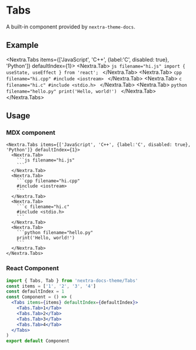 # Tabs

A built-in component provided by `nextra-theme-docs`.

## Example

<Nextra.Tabs items={['JavaScript', 'C++', {label:'C', disabled: true}, 'Python']} defaultIndex={1}>
  <Nextra.Tab>
    ```js filename="hi.js"
    import { useState, useEffect } from 'react';
    ```
  </Nextra.Tab>
  <Nextra.Tab>
    ```cpp filename="hi.cpp"
    #include <iostream>
    ```
  </Nextra.Tab>
  <Nextra.Tab>
    ```c filename="hi.c"
    #include <stdio.h>
    ```
  </Nextra.Tab>
  <Nextra.Tab>
     ```python filename="hello.py"
    print('Hello, world!')
    ```
  </Nextra.Tab>
</Nextra.Tabs>

## Usage

### MDX component

````mdx filename="tabs.mdx"
<Nextra.Tabs items={['JavaScript', 'C++', {label:'C', disabled: true}, 'Python']} defaultIndex={1}>
  <Nextra.Tab>
    ```js filename="hi.js"
    ```
  </Nextra.Tab>
  <Nextra.Tab>
    ```cpp filename="hi.cpp"
    #include <iostream>
    ```
  </Nextra.Tab>
  <Nextra.Tab>
    ```c filename="hi.c"
    #include <stdio.h>
    ```
  </Nextra.Tab>
  <Nextra.Tab>
    ```python filename="hello.py"
    print('Hello, world!')
    ```
  </Nextra.Tab>
</Nextra.Tabs>
````

### React Component

```jsx filename="tabs.jsx"
import { Tabs, Tab } from 'nextra-docs-theme/Tabs'
const items = ['1', '2', '3', '4']
const defaultIndex = 1
const Component = () => (
  <Tabs items={items} defaultIndex={defaultIndex}>
    <Tabs.Tab>1</Tab>
    <Tabs.Tab>2</Tab>
    <Tabs.Tab>3</Tab>
    <Tabs.Tab>4</Tab>
  </Tabs>
)
export default Component
```
